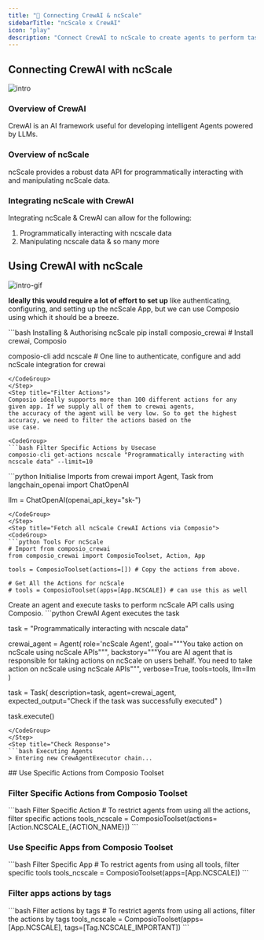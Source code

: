 ```yaml
---
title: "🚀 Connecting CrewAI & ncScale"
sidebarTitle: "ncScale x CrewAI"
icon: "play"
description: "Connect CrewAI to ncScale to create agents to perform tasks using natural language"
---
```


## Connecting CrewAI with ncScale
![intro](/media/intro.jpg)

### Overview of CrewAI

CrewAI is an AI framework useful for developing intelligent Agents powered by LLMs.

### Overview of ncScale

ncScale provides a robust data API for programmatically interacting with and manipulating ncScale data.

### Integrating ncScale with CrewAI

Integrating ncScale & CrewAI can allow for the following:

1. Programmatically interacting with ncscale data
2. Manipulating ncscale data
& so many more

## Using CrewAI with ncScale
![intro-gif](/media/intro.gif)
<Steps>
<Step title="Setting Up the Environment">

**Ideally this would require a lot of effort to set up** like authenticating, configuring, and setting up the ncScale App, but we can use Composio using which it should be a breeze.

<CodeGroup>
```bash Installing & Authorising ncScale
pip install composio_crewai # Install crewai, Composio 

composio-cli add ncscale # One line to authenticate, configure and add ncScale integration for crewai
```
</CodeGroup>
</Step>
<Step title="Filter Actions">
Composio ideally supports more than 100 different actions for any given app. If we supply all of them to crewai agents, 
the accuracy of the agent will be very low. So to get the highest accuracy, we need to filter the actions based on the 
use case.

<CodeGroup>
```bash Filter Specific Actions by Usecase
composio-cli get-actions ncscale "Programmatically interacting with ncscale data" --limit=10
```
</CodeGroup>

</Step>
<Step title="Import Base Packages">

<CodeGroup>
```python Initialise Imports
from crewai import Agent, Task
from langchain_openai import ChatOpenAI

llm = ChatOpenAI(openai_api_key="sk-<OPENAI KEY>")
```
</CodeGroup>
</Step>
<Step title="Fetch all ncScale CrewAI Actions via Composio">
<CodeGroup>
```python Tools For ncScale
# Import from composio_crewai
from composio_crewai import ComposioToolset, Action, App

tools = ComposioToolset(actions=[]) # Copy the actions from above. 

# Get All the Actions for ncScale
# tools = ComposioToolset(apps=[App.NCSCALE]) # can use this as well
```
</CodeGroup>
</Step>
<Step title="Execute the Agent">
Create an agent and execute tasks to perform ncScale API calls using Composio. 
<CodeGroup>
```python CrewAI Agent executes the task

task = "Programmatically interacting with ncscale data"

crewai_agent = Agent(
    role='ncScale Agent',
    goal="""You take action on ncScale using ncScale APIs""",
    backstory="""You are AI agent that is responsible for taking actions on ncScale on users behalf. You need to take action on ncScale using ncScale APIs""",
    verbose=True,
    tools=tools,
    llm=llm
)

task = Task(
    description=task,
    agent=crewai_agent,
    expected_output="Check if the task was successfully executed"
)

task.execute()
```
</CodeGroup>
</Step>
<Step title="Check Response">
```bash Executing Agents
> Entering new CrewAgentExecutor chain...
```
</Step>
</Steps>
## Use Specific Actions from Composio Toolset

### Filter Specific Actions from Composio Toolset

<CodeGroup>
```bash Filter Specific Action
# To restrict agents from using all the actions, filter specific actions
tools_ncscale = ComposioToolset(actions=[Action.NCSCALE_{ACTION_NAME}])
```
</CodeGroup>

### Use Specific Apps from Composio Toolset
<CodeGroup>
```bash Filter Specific App
# To restrict agents from using all tools, filter specific tools
tools_ncscale = ComposioToolset(apps=[App.NCSCALE])
```
</CodeGroup>

### Filter apps actions by tags 
<CodeGroup>
```bash Filter actions by tags
# To restrict agents from using all actions, filter the actions by tags
tools_ncscale = ComposioToolset(apps=[App.NCSCALE], tags=[Tag.NCSCALE_IMPORTANT])
```
</CodeGroup>